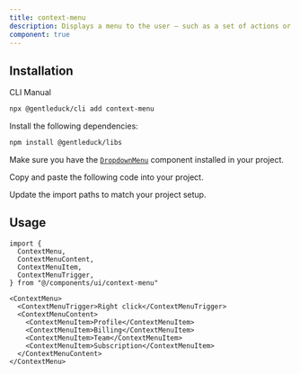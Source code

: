```yaml
---
title: context-menu
description: Displays a menu to the user — such as a set of actions or functions — triggered by a button.
component: true
---
```


<ComponentPreview
  name="context-menu-1"
  description="A context menu with sub menu items."
/>

## Installation

<Tabs defaultValue="cli">

<TabsList>
  <TabsTrigger value="cli">CLI</TabsTrigger>
  <TabsTrigger value="manual">Manual</TabsTrigger>
</TabsList>
<TabsContent value="cli">

```bash
npx @gentleduck/cli add context-menu
```

</TabsContent>

<TabsContent value="manual">

<Steps>

<Step>Install the following dependencies:</Step>

```bash
npm install @gentleduck/libs 
```
<Step>Make sure you have the [`DropdownMenu`](/docs/components/dropdown-menu) component installed in your project.</Step>

<Step>Copy and paste the following code into your project.</Step>

<ComponentSource name="context-menu" title="components/ui/context-menu.tsx" />

<Step>Update the import paths to match your project setup.</Step>

</Steps>

</TabsContent>

</Tabs>

## Usage

```tsx showLineNumbers
import {
  ContextMenu,
  ContextMenuContent,
  ContextMenuItem,
  ContextMenuTrigger,
} from "@/components/ui/context-menu"
```

```tsx showLineNumbers
<ContextMenu>
  <ContextMenuTrigger>Right click</ContextMenuTrigger>
  <ContextMenuContent>
    <ContextMenuItem>Profile</ContextMenuItem>
    <ContextMenuItem>Billing</ContextMenuItem>
    <ContextMenuItem>Team</ContextMenuItem>
    <ContextMenuItem>Subscription</ContextMenuItem>
  </ContextMenuContent>
</ContextMenu>
```
